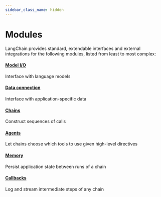 ```yaml
---
sidebar_class_name: hidden
---
```


# Modules

LangChain provides standard, extendable interfaces and external integrations for the following modules, listed from least to most complex:

#### [Model I/O](/docs/modules/model_io/)
Interface with language models
#### [Data connection](/docs/modules/data_connection/)
Interface with application-specific data
#### [Chains](/docs/modules/chains/)
Construct sequences of calls
#### [Agents](/docs/modules/agents/)
Let chains choose which tools to use given high-level directives
#### [Memory](/docs/modules/memory/)
Persist application state between runs of a chain
#### [Callbacks](/docs/modules/callbacks/)
Log and stream intermediate steps of any chain